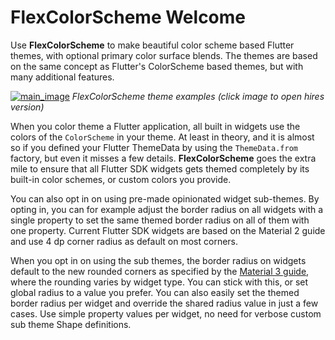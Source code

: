 # FlexColorScheme Welcome

Use **FlexColorScheme** to make beautiful color scheme based Flutter themes,
with optional primary color surface blends. The themes are based on the same
concept as Flutter's ColorScheme based themes, but with many
additional features.

[<img src="https://rydmike.com/assets_fcsv4/00-main-image.jpg?raw=true?" alt="main_image"/>](https://rydmike.com/assets_fcsv4/00-main-image.png?raw=true>)
_FlexColorScheme theme examples (click image to open hires version)_

When you color theme a Flutter application, all built in
widgets use the colors of the `ColorScheme` in your theme. At least in theory,
and it is almost so if you defined your Flutter ThemeData by using the
`ThemeData.from` factory, but even it misses a few details.
**FlexColorScheme** goes the extra mile to ensure that all Flutter SDK widgets gets
themed completely by its built-in color schemes, or custom colors you provide.

You can also opt in on using pre-made opinionated widget sub-themes.
By opting in, you can for example adjust the border radius on all widgets
with a single property to set the same themed border radius on all of them with
one property. Current Flutter SDK widgets are based on the Material 2 guide
and use 4 dp corner radius as default on most corners.

When you opt in on using the sub themes, the border radius on widgets default
to the new rounded corners as specified by the
[Material 3 guide](https://m3.material.io/), where the
rounding varies by widget type. You can stick with this, or set global
radius to a value you prefer. You can also easily set the themed border
radius per widget and override the shared radius value in just a few cases. Use
simple property values per widget, no need for verbose custom sub theme
Shape definitions.

